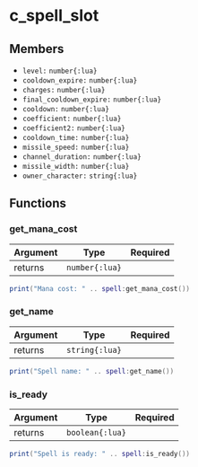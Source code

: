 # c_spell_slot

## Members

- `level:` `number{:lua}`
- `cooldown_expire:` `number{:lua}`
- `charges:` `number{:lua}`
- `final_cooldown_expire:` `number{:lua}`
- `cooldown:` `number{:lua}`
- `coefficient:` `number{:lua}`
- `coefficient2:` `number{:lua}`
- `cooldown_time:` `number{:lua}`
- `missile_speed:` `number{:lua}`
- `channel_duration:` `number{:lua}`
- `missile_width:` `number{:lua}`
- `owner_character:` `string{:lua}`

## Functions

### get_mana_cost

| Argument | Type           | Required |
| -------- | -------------- | -------- |
| returns  | `number{:lua}` |          |

```lua
print("Mana cost: " .. spell:get_mana_cost())
```

### get_name

| Argument | Type           | Required |
| -------- | -------------- | -------- |
| returns  | `string{:lua}` |          |

```lua
print("Spell name: " .. spell:get_name())
```

### is_ready

| Argument | Type            | Required |
| -------- | --------------- | -------- |
| returns  | `boolean{:lua}` |          |

```lua
print("Spell is ready: " .. spell:is_ready())
```
